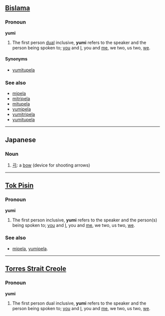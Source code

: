 ==[[Bislama]]==

===Pronoun===
'''yumi'''

# The first person [[dual]] inclusive, '''yumi''' refers to the speaker and the person being spoken to; [[you]] and [[I]], you and [[me]], we two, us two, [[we]].

====Synonyms====
*[[yumitupela]]

===See also===
*[[mipela]]
*[[mitripela]]
*[[mitupela]]
*[[yumipela]]
*[[yumitripela]]
*[[yumitupela]]

----

==Japanese==

===Noun===
{{ja-noun|r|hira=ゆみ}}

# [[弓]]: a [[bow]] (device for shooting arrows)

----

==[[Tok Pisin]]==

===Pronoun===
'''yumi'''

# The first person inclusive, '''yumi''' refers to the speaker and the person(s) being spoken to; [[you]] and [[I]], you and [[me]], we two, us two, [[we]].

===See also===
* [[mipela]], [[yumipela]].

----

==[[Torres Strait Creole]]==

===Pronoun===
'''yumi'''

# The first person dual inclusive, '''yumi''' refers to the speaker and the person being spoken to; [[you]] and [[I]], you and [[me]], we two, us two, [[we]].